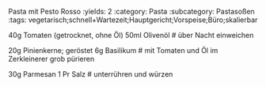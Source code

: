 Pasta mit Pesto Rosso
:yields: 2
:category: Pasta
:subcategory: Pastasoßen
:tags: vegetarisch;schnell+Wartezeit;Hauptgericht;Vorspeise;Büro;skalierbar

40g Tomaten (getrocknet, ohne Öl)
50ml Olivenöl
# über Nacht einweichen

20g Pinienkerne; geröstet
6g Basilikum
# mit Tomaten und Öl im Zerkleinerer grob pürieren

30g Parmesan
1 Pr Salz 
# unterrühren und würzen



